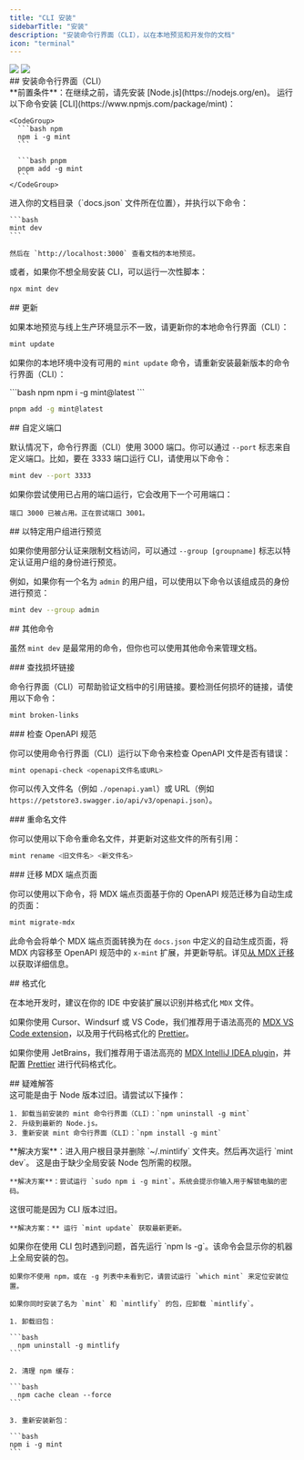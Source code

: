 ```yaml
---
title: "CLI 安装"
sidebarTitle: "安装"
description: "安装命令行界面（CLI），以在本地预览和开发你的文档"
icon: "terminal"
---
```


<img className="block dark:hidden my-0 pointer-events-none" src="/images/installation/local-development-light.png" />

<img className="hidden dark:block my-0 pointer-events-none" src="/images/installation/local-development-dark.png" />

<div id="installing-the-cli">
  ## 安装命令行界面（CLI）
</div>

<Info>
  **前置条件**：在继续之前，请先安装 [Node.js](https://nodejs.org/en)。
</Info>

<Steps>
  <Step title="安装 CLI。">
    运行以下命令安装 [CLI](https://www.npmjs.com/package/mint)：

    <CodeGroup>
      ```bash npm
      npm i -g mint
      ```

      ```bash pnpm
      pnpm add -g mint
      ```
    </CodeGroup>
  </Step>

  <Step title="本地预览。">
    进入你的文档目录（`docs.json` 文件所在位置），并执行以下命令：

    ```bash
    mint dev
    ```

    然后在 `http://localhost:3000` 查看文档的本地预览。
  </Step>
</Steps>

或者，如果你不想全局安装 CLI，可以运行一次性脚本：

```bash
npx mint dev
```

<div id="updates">
  ## 更新
</div>

如果本地预览与线上生产环境显示不一致，请更新你的本地命令行界面（CLI）：

```bash
mint update
```

如果你的本地环境中没有可用的 `mint update` 命令，请重新安装最新版本的命令行界面（CLI）：

<CodeGroup>
  ```bash npm
  npm i -g mint@latest
  ```

  ```bash pnpm
  pnpm add -g mint@latest
  ```
</CodeGroup>

<div id="custom-ports">
  ## 自定义端口
</div>

默认情况下，命令行界面（CLI）使用 3000 端口。你可以通过 `--port` 标志来自定义端口。比如，要在 3333 端口运行 CLI，请使用以下命令：

```bash
mint dev --port 3333
```

如果你尝试使用已占用的端口运行，它会改用下一个可用端口：

```mdx
端口 3000 已被占用。正在尝试端口 3001。
```

<div id="previewing-as-a-specific-group">
  ## 以特定用户组进行预览
</div>

如果你使用部分认证来限制文档访问，可以通过 `--group [groupname]` 标志以特定认证用户组的身份进行预览。

例如，如果你有一个名为 `admin` 的用户组，可以使用以下命令以该组成员的身份进行预览：

```bash
mint dev --group admin
```

<div id="additional-commands">
  ## 其他命令
</div>

虽然 `mint dev` 是最常用的命令，但你也可以使用其他命令来管理文档。

<div id="finding-broken-links">
  ### 查找损坏链接
</div>

命令行界面（CLI）可帮助验证文档中的引用链接。要检测任何损坏的链接，请使用以下命令：

```bash
mint broken-links
```

<div id="checking-openapi-spec">
  ### 检查 OpenAPI 规范
</div>

你可以使用命令行界面（CLI）运行以下命令来检查 OpenAPI 文件是否有错误：

```bash
mint openapi-check <openapi文件名或URL>
```

你可以传入文件名（例如 `./openapi.yaml`）或 URL（例如 `https://petstore3.swagger.io/api/v3/openapi.json`）。

<div id="renaming-files">
  ### 重命名文件
</div>

你可以使用以下命令重命名文件，并更新对这些文件的所有引用：

```bash
mint rename <旧文件名> <新文件名>
```

<div id="migrating-mdx-endpoint-pages">
  ### 迁移 MDX 端点页面
</div>

你可以使用以下命令，将 MDX 端点页面基于你的 OpenAPI 规范迁移为自动生成的页面：

```bash
mint migrate-mdx
```

此命令会将单个 MDX 端点页面转换为在 `docs.json` 中定义的自动生成页面，将 MDX 内容移至 OpenAPI 规范中的 `x-mint` 扩展，并更新导航。详见[从 MDX 迁移](/zh/api-playground/migrating-from-mdx)以获取详细信息。

<div id="formatting">
  ## 格式化
</div>

在本地开发时，建议在你的 IDE 中安装扩展以识别并格式化 `MDX` 文件。

如果你使用 Cursor、Windsurf 或 VS Code，我们推荐用于语法高亮的 [MDX VS Code extension](https://marketplace.visualstudio.com/items?itemName=unifiedjs.vscode-mdx)，以及用于代码格式化的 [Prettier](https://marketplace.visualstudio.com/items?itemName=esbenp.prettier-vscode)。

如果你使用 JetBrains，我们推荐用于语法高亮的 [MDX IntelliJ IDEA plugin](https://plugins.jetbrains.com/plugin/14944-mdx)，并配置 [Prettier](https://prettier.io/docs/webstorm) 进行代码格式化。

<div id="troubleshooting">
  ## 疑难解答
</div>

<AccordionGroup>
  <Accordion title="Error: Could not load the &#x22;sharp&#x22; module using the darwin-arm64 runtime">
    这可能是由于 Node 版本过旧。请尝试以下操作：

    1. 卸载当前安装的 mint 命令行界面（CLI）：`npm uninstall -g mint`
    2. 升级到最新的 Node.js。
    3. 重新安装 mint 命令行界面（CLI）：`npm install -g mint`
  </Accordion>

  <Accordion title="Issue: Encountering an unknown error">
    **解决方案**：进入用户根目录并删除 `~/.mintlify` 文件夹。然后再次运行 `mint dev`。
  </Accordion>

  <Accordion title="Error: permission denied">
    这是由于缺少全局安装 Node 包所需的权限。

    **解决方案**：尝试运行 `sudo npm i -g mint`。系统会提示你输入用于解锁电脑的密码。
  </Accordion>

  <Accordion title="The local preview doesn't look the same as my docs do on the web">
    这很可能是因为 CLI 版本过旧。

    **解决方案：** 运行 `mint update` 获取最新更新。
  </Accordion>

  <Accordion title="mintlify vs. mint package">
    如果你在使用 CLI 包时遇到问题，首先运行 `npm ls -g`。该命令会显示你的机器上全局安装的包。

    如果你不使用 npm，或在 -g 列表中未看到它，请尝试运行 `which mint` 来定位安装位置。

    如果你同时安装了名为 `mint` 和 `mintlify` 的包，应卸载 `mintlify`。

    1. 卸载旧包：

    ```bash
      npm uninstall -g mintlify
    ```

    2. 清理 npm 缓存：

    ```bash
      npm cache clean --force
    ```

    3. 重新安装新包：

    ```bash
    npm i -g mint
    ```
  </Accordion>
</AccordionGroup>